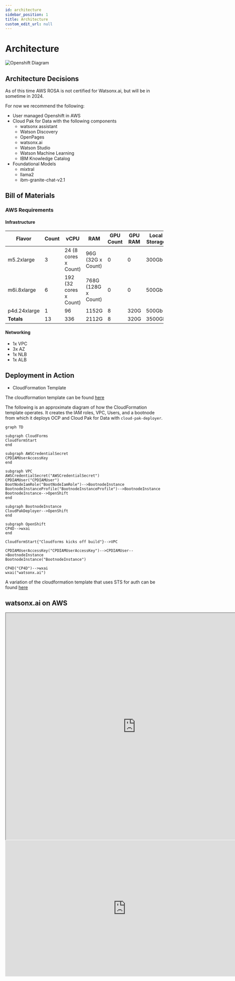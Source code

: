 ```yaml
---
id: architecture
sidebar_position: 1
title: Architecture
custom_edit_url: null
---
```


# Architecture

![Openshift Diagram](/docimages/openshiftdiagram.jpg)

## Architecture Decisions

As of this time AWS ROSA is not certified for Watsonx.ai, but will be in sometime in 2024.

For now we recommend the following:

- User managed Openshift in AWS
- Cloud Pak for Data with the following components
    - watsonx assistant
    - Watson Discovery
    - OpenPages
    - watsonx.ai
    - Watson Studio
    - Watson Machine Learning
    - IBM Knowledge Catalog 
- Foundational Models
    - mixtral
    - llama2
    - ibm-granite-chat-v2.1

## Bill of Materials

### AWS Requirements

#### Infrastructure

|Flavor | Count | vCPU | RAM | GPU Count | GPU RAM | Local Storage |
|--|--|--|--|--|--|--|
|m5.2xlarge|3|24 (8 cores x Count)|96G (32G x Count)|0|0| 300Gb |
|m6i.8xlarge|6|192 (32 cores x Count)|768G (128G x Count)|0|0| 500Gb |
|p4d.24xlarge|1|96|1152G|8|320G| 500Gb |
|**Totals**|13|336|2112G|8|320G| 3500Gb |

#### Networking

- 1x VPC
- 3x AZ
- 1x NLB
- 1x ALB

## Deployment in Action

- CloudFormation Template

The cloudformation template can be found [here](/Cloudformation/cluster.yml)

The following is an approximate diagram of how the CloudFormation template operates. It creates the IAM roles, VPC, Users, and a bootnode from which it deploys OCP and Cloud Pak for Data with `cloud-pak-deployer`.

```mermaid
graph TD

subgraph CloudForms
CloudformStart
end

subgraph AWSCredentialSecret
CPDIAMUserAccessKey
end

subgraph VPC
AWSCredentialSecret("AWSCredentialSecret")
CPDIAMUser("CPDIAMUser")
BootNodeIamRole("BootNodeIamRole")-->BootnodeInstance
BootnodeInstanceProfile("BootnodeInstanceProfile")-->BootnodeInstance
BootnodeInstance-->OpenShift
end

subgraph BootnodeInstance
CloudPakDeployer-->OpenShift
end

subgraph OpenShift
CP4D-->wxai
end

CloudformStart{"Cloudforms kicks off build"}-->VPC

CPDIAMUserAccessKey("CPDIAMUserAccessKey")-->CPDIAMUser-->BootnodeInstance
BootnodeInstance("BootnodeInstance")

CP4D("CP4D")-->wxai
wxai("watsonx.ai")
```

A variation of the cloudformation template that uses STS for auth can be found [here](/Cloudformation/cluster-sts.yml)

## watsonx.ai on AWS

<iframe
  title="Watsonx.ai-AWS-update"
  width="825"
  height="720"
  src="https://app.terrastruct.com/diagrams/550782635">
</iframe>

<iframe width="768" height="432" src="https://miro.com/app/embed/uXjVNtCvNTw=/?pres=1&frameId=3458764578922854387&embedId=518034396865" frameborder="0" scrolling="no" allow="fullscreen; clipboard-read; clipboard-write" allowfullscreen></iframe>